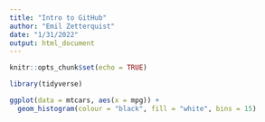 ```yaml
---
title: "Intro to GitHub"
author: "Emil Zetterquist"
date: "1/31/2022"
output: html_document
---
```


```r
knitr::opts_chunk$set(echo = TRUE)
```

```r
library(tidyverse)

ggplot(data = mtcars, aes(x = mpg)) +
  geom_histogram(colour = "black", fill = "white", bins = 15)
```

